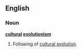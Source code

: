 {{wikipedia|Sociocultural evolution}}
==English==
===Noun===
{{rfd|SoP, used in most plausible ways you could combine the meanings of components}}
'''[[cultural]] [[evolutionism]]'''
#Following of [[cultural evolution]].